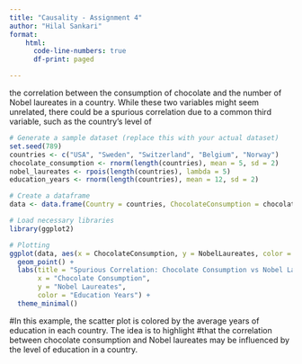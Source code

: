 ```yaml
---
title: "Causality - Assignment 4"
author: "Hilal Sankari"
format: 
    html:
      code-line-numbers: true
      df-print: paged

---
```

::: {.callout-important appearance="minimal"}
the correlation between the consumption of chocolate and the number of Nobel laureates in a country. While these two variables 
might seem unrelated, there could be a spurious correlation due to a common third variable, such as the country's level of 
:::
```r
# Generate a sample dataset (replace this with your actual dataset)
set.seed(789)
countries <- c("USA", "Sweden", "Switzerland", "Belgium", "Norway")
chocolate_consumption <- rnorm(length(countries), mean = 5, sd = 2)
nobel_laureates <- rpois(length(countries), lambda = 5)
education_years <- rnorm(length(countries), mean = 12, sd = 2)

# Create a dataframe
data <- data.frame(Country = countries, ChocolateConsumption = chocolate_consumption, NobelLaureates = nobel_laureates, EducationYears = education_years)

# Load necessary libraries
library(ggplot2)

# Plotting
ggplot(data, aes(x = ChocolateConsumption, y = NobelLaureates, color = EducationYears)) +
  geom_point() +
  labs(title = "Spurious Correlation: Chocolate Consumption vs Nobel Laureates",
       x = "Chocolate Consumption",
       y = "Nobel Laureates",
       color = "Education Years") +
  theme_minimal()
```

::: {.callout-important appearance="minimal"}
#In this example, the scatter plot is colored by the average years of education in each country. The idea is to highlight 
#that the correlation between chocolate consumption and Nobel laureates may be influenced by the level of education in a country.
:::
